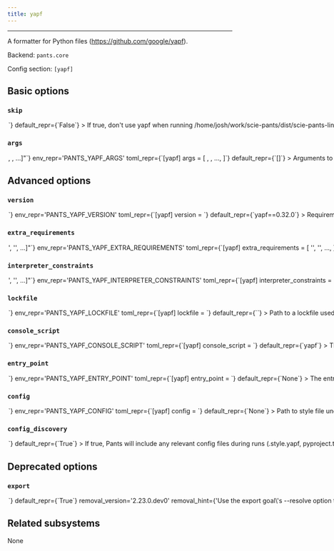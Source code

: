 ```yaml
---
title: yapf
---
```



---

A formatter for Python files (https://github.com/google/yapf).

Backend: <span className="color--primary">`pants.core`</span>

Config section: <span className="color--primary">`[yapf]`</span>

<span className={styles.options}>

## Basic options

### `skip`

<Option
  cli_repr={`--[no-]yapf-skip`}
  env_repr='PANTS_YAPF_SKIP'
  toml_repr={`[yapf]
skip = <bool>`}
  default_repr={`False`}
>

If true, don&#x27;t use yapf when running `/home/josh/work/scie-pants/dist/scie-pants-linux-x86_64 fmt` and `/home/josh/work/scie-pants/dist/scie-pants-linux-x86_64 lint`.

</Option>

### `args`

<Option
  cli_repr={`--yapf-args="[<shell_str>, <shell_str>, ...]"`}
  env_repr='PANTS_YAPF_ARGS'
  toml_repr={`[yapf]
args = [
    <shell_str>,
    <shell_str>,
    ...,
]`}
  default_repr={`[]`}
>

Arguments to pass directly to yapf, e.g. `--yapf-args='--no-local-style'`.

Certain arguments, specifically `--recursive`, `--in-place`, and `--parallel`, will be ignored because Pants takes care of finding all the relevant files and running the formatting in parallel.

</Option>

## Advanced options

### `version`

<Option
  cli_repr={`--yapf-version=<str>`}
  env_repr='PANTS_YAPF_VERSION'
  toml_repr={`[yapf]
version = <str>`}
  default_repr={`yapf==0.32.0`}
>

Requirement string for the tool.

</Option>

### `extra_requirements`

<Option
  cli_repr={`--yapf-extra-requirements="['<str>', '<str>', ...]"`}
  env_repr='PANTS_YAPF_EXTRA_REQUIREMENTS'
  toml_repr={`[yapf]
extra_requirements = [
    '<str>',
    '<str>',
    ...,
]`}
  default_repr={`[\n  "toml"\n]`}
>

Any additional requirement strings to use with the tool. This is useful if the tool allows you to install plugins or if you need to constrain a dependency to a certain version.

</Option>

### `interpreter_constraints`

<Option
  cli_repr={`--yapf-interpreter-constraints="['<str>', '<str>', ...]"`}
  env_repr='PANTS_YAPF_INTERPRETER_CONSTRAINTS'
  toml_repr={`[yapf]
interpreter_constraints = [
    '<str>',
    '<str>',
    ...,
]`}
  default_repr={`[\n  "CPython>=3.7,<4"\n]`}
>

Python interpreter constraints for this tool.

</Option>

### `lockfile`

<Option
  cli_repr={`--yapf-lockfile=<str>`}
  env_repr='PANTS_YAPF_LOCKFILE'
  toml_repr={`[yapf]
lockfile = <str>`}
  default_repr={`<default>`}
>

Path to a lockfile used for installing the tool.

Set to the string `<default>` to use a lockfile provided by Pants, so long as you have not changed the `--version` and `--extra-requirements` options, and the tool&#x27;s interpreter constraints are compatible with the default. Pants will error or warn if the lockfile is not compatible (controlled by `[python].invalid_lockfile_behavior`). See https://github.com/pantsbuild/pants/blob/release_2.15.2/src/python/pants/backend/python/lint/yapf/yapf.lock for the default lockfile contents.

Set to the string `<none>` to opt out of using a lockfile. We do not recommend this, though, as lockfiles are essential for reproducible builds and supply-chain security.

To use a custom lockfile, set this option to a file path relative to the build root, then run `/home/josh/work/scie-pants/dist/scie-pants-linux-x86_64 generate-lockfiles --resolve=yapf`.

Alternatively, you can set this option to the path to a custom lockfile using pip&#x27;s requirements.txt-style, ideally with `--hash`. Set `[python].invalid_lockfile_behavior = 'ignore'` so that Pants does not complain about missing lockfile headers.

</Option>

### `console_script`

<Option
  cli_repr={`--yapf-console-script=<str>`}
  env_repr='PANTS_YAPF_CONSOLE_SCRIPT'
  toml_repr={`[yapf]
console_script = <str>`}
  default_repr={`yapf`}
>

The console script for the tool. Using this option is generally preferable to (and mutually exclusive with) specifying an --entry-point since console script names have a higher expectation of staying stable across releases of the tool. Usually, you will not want to change this from the default.

</Option>

### `entry_point`

<Option
  cli_repr={`--yapf-entry-point=<str>`}
  env_repr='PANTS_YAPF_ENTRY_POINT'
  toml_repr={`[yapf]
entry_point = <str>`}
  default_repr={`None`}
>

The entry point for the tool. Generally you only want to use this option if the tool does not offer a --console-script (which this option is mutually exclusive with). Usually, you will not want to change this from the default.

</Option>

### `config`

<Option
  cli_repr={`--yapf-config=<file_option>`}
  env_repr='PANTS_YAPF_CONFIG'
  toml_repr={`[yapf]
config = <file_option>`}
  default_repr={`None`}
>

Path to style file understood by yapf (https://github.com/google/yapf#formatting-style/).

Setting this option will disable `[yapf].config_discovery`. Use this option if the config is located in a non-standard location.

</Option>

### `config_discovery`

<Option
  cli_repr={`--[no-]yapf-config-discovery`}
  env_repr='PANTS_YAPF_CONFIG_DISCOVERY'
  toml_repr={`[yapf]
config_discovery = <bool>`}
  default_repr={`True`}
>

If true, Pants will include any relevant config files during runs (`.style.yapf`, `pyproject.toml`, and `setup.cfg`).

Use `[yapf].config` instead if your config is in a non-standard location.

</Option>

## Deprecated options

### `export`

<Option
  cli_repr={`--[no-]yapf-export`}
  env_repr='PANTS_YAPF_EXPORT'
  toml_repr={`[yapf]
export = <bool>`}
  default_repr={`True`}
  removal_version='2.23.0.dev0'
  removal_hint={'Use the export goal\'s --resolve option to select tools to export, instead of using this option to exempt a tool from export-by-default.'}
>

If true, export a virtual environment with yapf when running `/home/josh/work/scie-pants/dist/scie-pants-linux-x86_64 export`.

This can be useful, for example, with IDE integrations to point your editor to the tool&#x27;s binary.

</Option>

## Related subsystems

None

</span>
